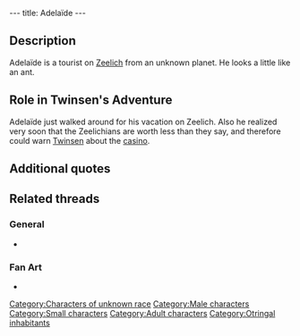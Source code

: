 ---
title: Adelaïde
---

{{Character|
Name=Adelaïde|
Image=DVADELAI.JPG|
Race=Unknown|
Gender=Male|
Size=Small|
Age=Adult}}

{{Quote|
Quote=I shouldn't never have watched that commercial for Zeelich, it's so fake. The changing of the guard was lousy, we never even got to see the emperor, and that casino, it's a tourist clip-joint..."Have trust in our friendship..." Hah! Who are they trying to kidding!|
Character=Adelaïde}}

==Description==
Adelaïde is a tourist on [[Zeelich]] from an unknown planet. He looks a little like an ant.

==Role in Twinsen's Adventure==
Adelaïde just walked around for his vacation on Zeelich. Also he realized very soon that the Zeelichians are worth less than they say, and therefore could warn [[Twinsen]] about the [[casino]].

==Additional quotes==
{{Quote|
Quote=This is a well organized planet: soldiers everywhere, law and order, discipline, clean treets.|
Character=Adelaïde}}
{{Quote|
Quote=I hope my shuttle will be here soon, I can't wait to get back home.|
Character=Adelaïde}}

==Related threads==
===General===
* {{thread|id=2803|title=Red planet?}}

===Fan Art===
* {{post|id=112171|title=Lba3}}

[[Category:Characters of unknown race]]
[[Category:Male characters]]
[[Category:Small characters]]
[[Category:Adult characters]]
[[Category:Otringal inhabitants]]
